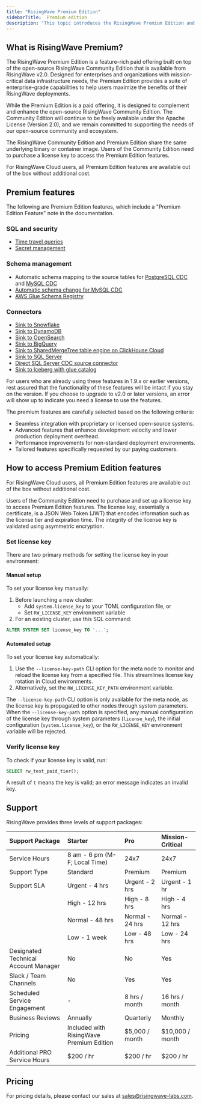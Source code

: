```yaml
---
title: "RisingWave Premium Edition"
sidebarTitle:  Premium edition
description: "This topic introduces the RisingWave Premium Edition and offers a complete list of all premium features."
---
```


## What is RisingWave Premium?

The RisingWave Premium Edition is a feature-rich paid offering built on top of the open-source RisingWave Community Edition that is available from RisingWave v2.0\. Designed for enterprises and organizations with mission-critical data infrastructure needs, the Premium Edition provides a suite of enterprise-grade capabilities to help users maximize the benefits of their RisingWave deployments.

While the Premium Edition is a paid offering, it is designed to complement and enhance the open-source RisingWave Community Edition. The Community Edition will continue to be freely available under the Apache License (Version 2.0), and we remain committed to supporting the needs of our open-source community and ecosystem.

The RisingWave Community Edition and Premium Edition share the same underlying binary or container image. Users of the Community Edition need to purchase a license key to access the Premium Edition features.

For RisingWave Cloud users, all Premium Edition features are available out of the box without additional cost. 

## Premium features

The following are Premium Edition features, which include a "Premium Edition Feature" note in the documentation.

### SQL and security

* [Time travel queries](/processing/time-travel-queries)
* [Secret management](/operate/manage-secrets)

### Schema management

* Automatic schema mapping to the source tables for [PostgreSQL CDC](/integrations/sources/postgresql-cdc#automatically-map-upstream-table-schema) and [MySQL CDC](/integrations/sources/mysql-cdc#automatically-map-upstream-table-schema)
* [Automatic schema change for MySQL CDC](/integrations/sources/mysql-cdc#automatically-change-schema)
* [AWS Glue Schema Registry](/integrations/sources/kafka#read-schemas-from-aws-glue-schema-registry)

### Connectors

* [Sink to Snowflake](/integrations/destinations/snowflake)
* [Sink to DynamoDB](/integrations/destinations/amazon-dynamodb)
* [Sink to OpenSearch](/integrations/destinations/opensearch)
* [Sink to BigQuery](/integrations/destinations/bigquery)
* [Sink to SharedMergeTree table engine on ClickHouse Cloud](/integrations/destinations/clickhouse#supported-table-engines)
* [Sink to SQL Server](/integrations/destinations/sql-server)
* [Direct SQL Server CDC source connector](/integrations/sources/sql-server-cdc)
* [Sink to Iceberg with glue catalog](/integrations/destinations/apache-iceberg#glue-catelogs)

For users who are already using these features in 1.9.x or earlier versions, rest assured that the functionality of these features will be intact if you stay on the version. If you choose to upgrade to v2.0 or later versions, an error will show up to indicate you need a license to use the features.

The premium features are carefully selected based on the following criteria:

- Seamless integration with proprietary or licensed open-source systems.
- Advanced features that enhance development velocity and lower production deployment overhead.
- Performance improvements for non-standard deployment environments.
- Tailored features specifically requested by our paying customers.

## How to access Premium Edition features

For RisingWave Cloud users, all Premium Edition features are available out of the box without additional cost.

Users of the Community Edition need to purchase and set up a license key to access Premium Edition features. The license key, essentially a certificate, is a JSON Web Token (JWT) that encodes information such as the license tier and expiration time. The integrity of the license key is validated using asymmetric encryption.

### Set license key

There are two primary methods for setting the license key in your environment:

#### Manual setup

To set your license key manually:

1. Before launching a new cluster:
   * Add `system.license_key` to your TOML configuration file, or
   * Set `RW_LICENSE_KEY` environment variable
2. For an existing cluster, use this SQL command:
```sql
ALTER SYSTEM SET license_key TO '...';
```

#### Automated setup

To set your license key automatically:

1. Use the `--license-key-path` CLI option for the meta node to monitor and reload the license key from a specified file. This streamlines license key rotation in Cloud environments.
2. Alternatively, set the `RW_LICENSE_KEY_PATH` environment variable.

The `--license-key-path` CLI option is only available for the meta node, as the license key is propagated to other nodes through system parameters. When the `--license-key-path` option is specified, any manual configuration of the license key through system parameters (`license_key`), the initial configuration (`system.license_key`), or the `RW_LICENSE_KEY` environment variable will be rejected.

### Verify license key

To check if your license key is valid, run:

```sql
SELECT rw_test_paid_tier();
```

A result of `t` means the key is valid; an error message indicates an invalid key.


## Support

RisingWave provides three levels of support packages:

|  **Support Package**     |  **Starter**                   |  **Pro**      | **Mission-Critical** |
| :---  | :---  | :---  | :---  |
| Service Hours            | 8 am - 6 pm (M-F; Local Time)   | 24x7              | 24x7 |
| Support Type             | Standard                       | Premium           | Premium|
| Support SLA              | Urgent - 4 hrs                 | Urgent - 2 hrs  | Urgent - 1 hr |
|                          | High - 12 hrs                  | High - 8 hrs    | High - 4 hrs |
|                          | Normal - 48 hrs                | Normal - 24 hrs | Normal - 12 hrs |
|                          | Low - 1 week                   | Low - 48 hrs    | Low - 24 hrs |
|Designated Technical Account Manager      | No   |No                | Yes|
| Slack / Team Channels    | No                             | Yes               | Yes |
|Scheduled Service Engagement| -                            |8 hrs / month      | 16 hrs / month |
| Business Reviews         | Annually                         | Quarterly         | Monthly |
| Pricing                  | Included with RisingWave Premium Edition | $5,000 / month   | $10,000 / month |
| Additional PRO Service Hours  | $200 / hr                 | $200 / hr        | $200 / hr |

## Pricing

For pricing details, please contact our sales at [sales@risingwave-labs.com](mailto:sales@risingwave-labs.com).